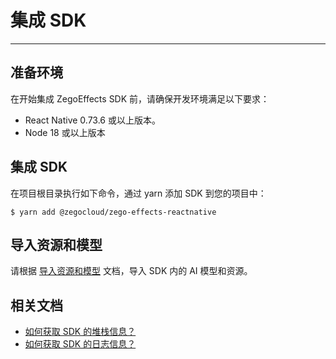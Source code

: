 # 集成 SDK 

--- 

## 准备环境  
在开始集成 ZegoEffects SDK 前，请确保开发环境满足以下要求：  
- React Native 0.73.6 或以上版本。
- Node 18 或以上版本

## 集成 SDK  


在项目根目录执行如下命令，通过 yarn 添加 SDK 到您的项目中：

```shell
$ yarn add @zegocloud/zego-effects-reactnative
``` 

## 导入资源和模型

请根据 [导入资源和模型](./Import%20Resources%20and%20Models.mdx) 文档，导入 SDK 内的 AI 模型和资源。

## 相关文档

- [如何获取 SDK 的堆栈信息？](https://doc-zh.zego.im/faq/AI_Stack)
- [如何获取 SDK 的日志信息？](https://doc-zh.zego.im/faq/AI_log)
